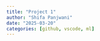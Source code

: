 ```yaml
---
title: "Project 1"
author: "Shifa Panjwani"
date: "2025-03-20"
categories: [github, vscode, ml]
---
```


